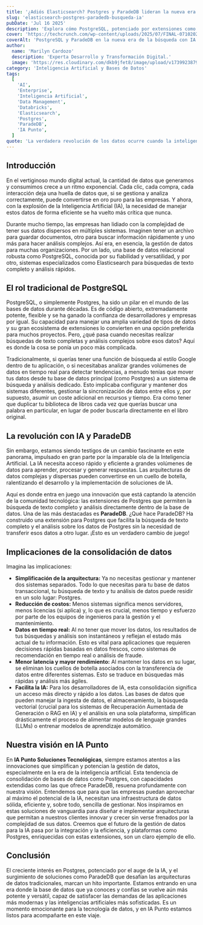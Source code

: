 ```yaml
---
title: '¿Adiós Elasticsearch? Postgres y ParadeDB lideran la nueva era de búsqueda con IA.'
slug: 'elasticsearch-postgres-paradedb-busqueda-ia'
pubDate: 'Jul 16 2025'
description: 'Explora cómo PostgreSQL, potenciado por extensiones como ParadeDB, está revolucionando la gestión de datos y la búsqueda con IA, simplificando arquitecturas y desafiando a soluciones dedicadas como Elasticsearch.'
cover: 'https://techcrunch.com/wp-content/uploads/2025/07/FINAL-071020251.jpg'
coverAlt: 'PostgreSQL y ParadeDB en la nueva era de la búsqueda con IA'
author:
  name: 'Marilyn Cardozo'
  description: 'Experta Desarrollo y Transformación Digital.'
  image: 'https://res.cloudinary.com/dkb9jfet8/image/upload/v1739923879/marilyn_s2mi4a.png'
category: 'Inteligencia Artificial y Bases de Datos'
tags:
  [
    'AI',
    'Enterprise',
    'Inteligencia Artificial',
    'Data Management',
    'Databricks',
    'Elasticsearch',
    'Postgres',
    'ParadeDB',
    'IA Punto',
  ]
quote: 'La verdadera revolución de los datos ocurre cuando la inteligencia artificial y la simplicidad se encuentran en una sola plataforma.'
---
```


<h2 id="introduccion">Introducción</h2>

En el vertiginoso mundo digital actual, la cantidad de datos que generamos y consumimos crece a un ritmo exponencial. Cada clic, cada compra, cada interacción deja una huella de datos que, si se gestiona y analiza correctamente, puede convertirse en oro puro para las empresas. Y ahora, con la explosión de la Inteligencia Artificial (IA), la necesidad de manejar estos datos de forma eficiente se ha vuelto más crítica que nunca.

Durante mucho tiempo, las empresas han lidiado con la complejidad de tener sus datos dispersos en múltiples sistemas. Imaginen tener un archivo para guardar documentos, otro para buscar información rápidamente y uno más para hacer análisis complejos. Así era, en esencia, la gestión de datos para muchas organizaciones. Por un lado, una base de datos relacional robusta como PostgreSQL, conocida por su fiabilidad y versatilidad, y por otro, sistemas especializados como Elasticsearch para búsquedas de texto completo y análisis rápidos.

<h2 id="el-rol-tradicional-de-postgresql">El rol tradicional de PostgreSQL</h2>

PostgreSQL, o simplemente Postgres, ha sido un pilar en el mundo de las bases de datos durante décadas. Es de código abierto, extremadamente potente, flexible y se ha ganado la confianza de desarrolladores y empresas por igual. Su capacidad para manejar una amplia variedad de tipos de datos y su gran ecosistema de extensiones lo convierten en una opción preferida para muchos proyectos. Pero, ¿qué pasa cuando necesitas realizar búsquedas de texto completas y análisis complejos sobre esos datos? Aquí es donde la cosa se ponía un poco más complicada.

Tradicionalmente, si querías tener una función de búsqueda al estilo Google dentro de tu aplicación, o si necesitabas analizar grandes volúmenes de datos en tiempo real para detectar tendencias, a menudo tenías que mover tus datos desde tu base de datos principal (como Postgres) a un sistema de búsqueda y análisis dedicado. Esto implicaba configurar y mantener dos sistemas diferentes, gestionar la sincronización de datos entre ellos y, por supuesto, asumir un coste adicional en recursos y tiempo. Era como tener que duplicar tu biblioteca de libros cada vez que querías buscar una palabra en particular, en lugar de poder buscarla directamente en el libro original.

<h2 id="la-revolucion-con-ia-y-paradedb">La revolución con IA y ParadeDB</h2>

Sin embargo, estamos siendo testigos de un cambio fascinante en este panorama, impulsado en gran parte por la imparable ola de la Inteligencia Artificial. La IA necesita acceso rápido y eficiente a grandes volúmenes de datos para aprender, procesar y generar respuestas. Las arquitecturas de datos complejas y dispersas pueden convertirse en un cuello de botella, ralentizando el desarrollo y la implementación de soluciones de IA.

Aquí es donde entra en juego una innovación que está captando la atención de la comunidad tecnológica: las extensiones de Postgres que permiten la búsqueda de texto completo y análisis directamente dentro de la base de datos. Una de las más destacadas es <strong>ParadeDB</strong>. ¿Qué hace ParadeDB? Ha construido una extensión para Postgres que facilita la búsqueda de texto completo y el análisis sobre los datos de Postgres sin la necesidad de transferir esos datos a otro lugar. ¡Esto es un verdadero cambio de juego!

<h2 id="implicaciones-de-la-consolidacion-de-datos">Implicaciones de la consolidación de datos</h2>

Imagina las implicaciones:

*   **Simplificación de la arquitectura:** Ya no necesitas gestionar y mantener dos sistemas separados. Todo lo que necesitas para tu base de datos transaccional, tu búsqueda de texto y tu análisis de datos puede residir en un solo lugar: Postgres.
*   **Reducción de costos:** Menos sistemas significa menos servidores, menos licencias (si aplica) y, lo que es crucial, menos tiempo y esfuerzo por parte de los equipos de ingenieros para la gestión y el mantenimiento.
*   **Datos en tiempo real:** Al no tener que mover los datos, los resultados de tus búsquedas y análisis son instantáneos y reflejan el estado más actual de tu información. Esto es vital para aplicaciones que requieren decisiones rápidas basadas en datos frescos, como sistemas de recomendación en tiempo real o análisis de fraude.
*   **Menor latencia y mayor rendimiento:** Al mantener los datos en su lugar, se eliminan los cuellos de botella asociados con la transferencia de datos entre diferentes sistemas. Esto se traduce en búsquedas más rápidas y análisis más ágiles.
*   **Facilita la IA:** Para los desarrolladores de IA, esta consolidación significa un acceso más directo y rápido a los datos. Las bases de datos que pueden manejar la ingesta de datos, el almacenamiento, la búsqueda vectorial (crucial para los sistemas de Recuperación Aumentada de Generación o RAG en IA) y el análisis en una sola plataforma, simplifican drásticamente el proceso de alimentar modelos de lenguaje grandes (LLMs) o entrenar modelos de aprendizaje automático.

<h2 id="nuestra-vision-en-ia-punto">Nuestra visión en IA Punto</h2>

En <strong>IA Punto Soluciones Tecnológicas</strong>, siempre estamos atentos a las innovaciones que simplifican y potencian la gestión de datos, especialmente en la era de la inteligencia artificial. Esta tendencia de consolidación de bases de datos como Postgres, con capacidades extendidas como las que ofrece ParadeDB, resuena profundamente con nuestra visión. Entendemos que para que las empresas puedan aprovechar al máximo el potencial de la IA, necesitan una infraestructura de datos sólida, eficiente y, sobre todo, sencilla de gestionar. Nos inspiramos en estas soluciones de vanguardia para diseñar e implementar arquitecturas que permitan a nuestros clientes innovar y crecer sin verse frenados por la complejidad de sus datos. Creemos que el futuro de la gestión de datos para la IA pasa por la integración y la eficiencia, y plataformas como Postgres, enriquecidas con estas extensiones, son un claro ejemplo de ello.

<h2 id="conclusion">Conclusión</h2>

El creciente interés en Postgres, potenciado por el auge de la IA, y el surgimiento de soluciones como ParadeDB que desafían las arquitecturas de datos tradicionales, marcan un hito importante. Estamos entrando en una era donde la base de datos que ya conoces y confías se vuelve aún más potente y versátil, capaz de satisfacer las demandas de las aplicaciones más modernas y las inteligencias artificiales más sofisticadas. Es un momento emocionante para la tecnología de datos, y en IA Punto estamos listos para acompañarte en este viaje.

